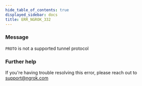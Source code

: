 ```yaml
---
hide_table_of_contents: true
displayed_sidebar: docs
title: ERR_NGROK_332
---
```




### Message

`PROTO` is not a supported tunnel protocol

<ErrorDetails error="err_ngrok_332" />

### Further help

If you're having trouble resolving this error, please reach out to [support@ngrok.com](mailto:support@ngrok.com?subject=Help%20with%20ERR_NGROK_332)
